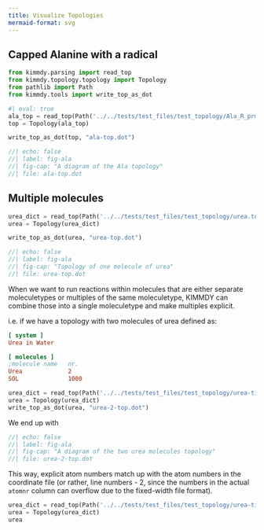 ```yaml
---
title: Visualize Topologies
mermaid-format: svg
---
```


## Capped Alanine with a radical

```python
from kimmdy.parsing import read_top
from kimmdy.topology.topology import Topology
from pathlib import Path
from kimmdy.tools import write_top_as_dot
```


```python
#| eval: true
ala_top = read_top(Path('../../tests/test_files/test_topology/Ala_R_prm.top'), use_gmx_dir=False)
top = Topology(ala_top)

write_top_as_dot(top, "ala-top.dot")
```


```dot
//| echo: false
//| label: fig-ala
//| fig-cap: "A diagram of the Ala topology"
//| file: ala-top.dot
```

## Multiple molecules

```python
urea_dict = read_top(Path('../../tests/test_files/test_topology/urea.top'), use_gmx_dir=False)
urea = Topology(urea_dict)

write_top_as_dot(urea, "urea-top.dot")
```


```dot
//| echo: false
//| label: fig-ala
//| fig-cap: "Topology of one molecule of urea"
//| file: urea-top.dot
```


When we want to run reactions within molecules that are either
separate moleculetypes or multiples of the same moleculetype,
KIMMDY can combine those into a single moleculetype and
make multiples explicit.

i.e. if we have a topology with two molecules of urea
defined as:

```ini
[ system ]
Urea in Water

[ molecules ]
;molecule name   nr.
Urea             2
SOL              1000
```

```python
urea_dict = read_top(Path('../../tests/test_files/test_topology/urea-times-2.top'), use_gmx_dir=False)
urea = Topology(urea_dict)
write_top_as_dot(urea, "urea-2-top.dot")
```

We end up with

```dot
//| echo: false
//| label: fig-ala
//| fig-cap: "A diagram of the two urea molecules topology"
//| file: urea-2-top.dot
```

This way, explicit atom numbers match up with the atom numbers
in the coordinate file (or rather, line numbers - 2, since the
numbers in the actual `atomnr` column can overflow due to the fixed-width file format).

```python
urea_dict = read_top(Path('../../tests/test_files/test_topology/urea-times-2.top'), use_gmx_dir=False)
urea = Topology(urea_dict)
urea
```



